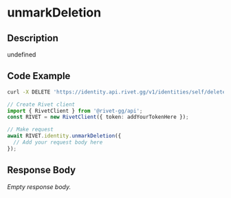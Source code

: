 

# unmarkDeletion

## Description

undefined


## Code Example

<CodeGroup title='Request' tag='DELETE' label='https://identity.api.rivet.gg/v1/identities/self/delete-request'>

```bash {{ title: 'cURL' }}
curl -X DELETE 'https://identity.api.rivet.gg/v1/identities/self/delete-request'
```

```ts
// Create Rivet client
import { RivetClient } from '@rivet-gg/api';
const RIVET = new RivetClient({ token: addYourTokenHere });

// Make request
await RIVET.identity.unmarkDeletion({
  // Add your request body here
});
```

</CodeGroup>


## Response Body

_Empty response body._
